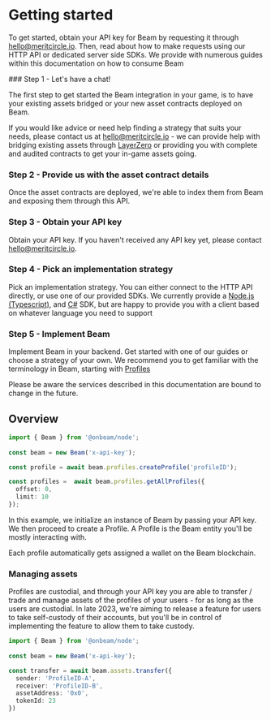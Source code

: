 
# Getting started

To get started, obtain your API key for Beam by requesting it through hello@meritcircle.io. Then, read about how to make requests using our HTTP API or dedicated server side SDKs. We provide with numerous guides within this documentation on how to consume Beam
 
<Steps>
### Step 1 - Let's have a chat!

The first step to get started the Beam integration in your game, is to have your existing assets bridged or your new asset contracts deployed on Beam.

If you would like advice or need help finding a strategy that suits your needs, please contact us at hello@meritcircle.io - we can provide help with bridging existing assets through [LayerZero](https://layerzero.network/) or providing you with complete and audited contracts to get your in-game assets going.

### Step 2 - Provide us with the asset contract details

Once the asset contracts are deployed, we're able to index them from Beam and exposing them through this API. 

 
### Step 3 - Obtain your API key
 
Obtain your API key. If you haven't received any API key yet, please contact hello@meritcircle.io.


### Step 4 - Pick an implementation strategy

Pick an implementation strategy. You can either connect to the HTTP API directly, or use one of our provided SDKs. We currently provide a [Node.js (Typescript)](https://github.com/Merit-Circle/beam-node), and [C#](https://github.com/Merit-Circle/beam-csharp) SDK, but are happy to provide you with a client based on whatever language you need to support

### Step 5 - Implement Beam

Implement Beam in your backend. Get started with one of our guides or choose a strategy of your own. We recommend you to get familiar with the terminology in Beam, starting with [Profiles](/service/profiles)

<Callout emoji="👾">
  Please be aware the services described in this documentation are bound to change in the future.
</Callout>


</Steps>



## Overview


```typescript
import { Beam } from '@onbeam/node';
 
const beam = new Beam('x-api-key');

const profile = await beam.profiles.createProfile('profileID');

const profiles =  await beam.profiles.getAllProfiles({
  offset: 0,
  limit: 10
});
```

In this example, we initialize an instance of Beam by passing your API key. We then proceed to create a Profile. A Profile is the Beam entity you'll be mostly interacting with.

Each profile automatically gets assigned a wallet on the Beam blockchain.


### Managing assets

Profiles are custodial, and through your API key you are able to transfer / trade and manage assets of the profiles of your users - for as long as the users are custodial. In late 2023, we're aiming to release a feature for users to take self-custody of their accounts, but you'll be in control of implementing the feature to allow them to take custody.

```typescript
import { Beam } from '@onbeam/node';
 
const beam = new Beam('x-api-key');

const transfer = await beam.assets.transfer({
  sender: 'ProfileID-A',
  receiver: 'ProfileID-B',
  assetAddress: '0x0',
  tokenId: 23
})
```